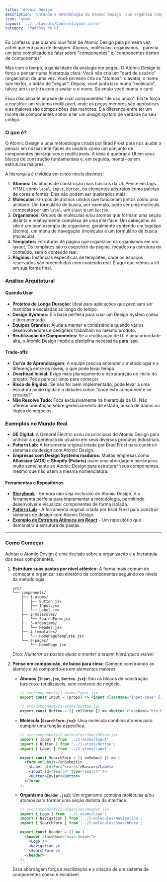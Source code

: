 ```yaml
---
title: 'Atomic Design'
description: 'Entenda a metodologia do Atomic Design, que organiza componentes em uma hierarquia inspirada na química (átomos, moléculas, organismos) para criar sistemas de design coesos.'
icon: 'atom'
layout: '../../layouts/ContentLayout.astro'
category: 'Padrões de UI'
---
```


Eu confesso que quando ouvi falar de Atomic Design pela primeira vez, achei que era papo de designer. Átomos, moléculas, organismos... parecia um jeito complicado de falar sobre "componentes" e "componentes dentro de componentes".

Mas com o tempo, a genialidade da analogia me pegou. O Atomic Design te força a pensar numa hierarquia clara. Você não cria um "card de usuário" (organismo) de uma vez. Você primeiro cria os "átomos": o avatar, o nome (um texto), o botão de "seguir". Depois, você junta isso numa "molécula", talvez um `UserInfo` com o avatar e o nome. Só então você monta o card.

Essa disciplina te impede de criar componentes "de uso único". Ela te força a construir um sistema reutilizável, onde as peças menores são agnósticas e as maiores são composições das menores. É a diferença entre ter um monte de componentes soltos e ter um *design system* de verdade no seu código.

### O que é?

O Atomic Design é uma metodologia criada por Brad Frost para nos ajudar a pensar em nossas interfaces de usuário como um conjunto de componentes hierárquicos e reutilizáveis. A ideia é quebrar a UI em seus blocos de construção fundamentais e, em seguida, montá-los em estruturas maiores.

A hierarquia é dividida em cinco níveis distintos:

1.  **Átomos:** Os blocos de construção mais básicos da UI. Pense em tags HTML como `label`, `input`, `button`, ou elementos abstratos como paletas de cores e fontes. Eles não podem ser quebrados mais.
2.  **Moléculas:** Grupos de átomos unidos que funcionam juntos como uma unidade. Um formulário de busca, por exemplo, pode ser uma molécula composta por um `label`, um `input` e um `button`.
3.  **Organismos:** Grupos de moléculas e/ou átomos que formam uma seção distinta e relativamente complexa de uma interface. Um cabeçalho de site é um bom exemplo de organismo, geralmente contendo um logotipo (átomo), um menu de navegação (molécula) e um formulário de busca (molécula).
4.  **Templates:** Estruturas de página que organizam os organismos em um layout. Os templates são o esqueleto da página, focados na estrutura do conteúdo, sem o conteúdo real.
5.  **Páginas:** Instâncias específicas de templates, onde os espaços reservados são preenchidos com conteúdo real. É aqui que vemos a UI em sua forma final.

### Análise Arquitetural

#### Quando Usar

*   **Projetos de Longa Duração:** Ideal para aplicações que precisam ser mantidas e escaladas ao longo do tempo.
*   **Design Systems:** É a base perfeita para criar um Design System coeso e documentado.
*   **Equipes Grandes:** Ajuda a manter a consistência quando vários desenvolvedores e designers trabalham no mesmo produto.
*   **Reutilização de Componentes:** Se a reutilização de UI é uma prioridade alta, o Atomic Design impõe a disciplina necessária para isso.

#### Trade-offs

*   **Curva de Aprendizagem:** A equipe precisa entender a metodologia e a diferença entre os níveis, o que pode levar tempo.
*   **Overhead Inicial:** Exige mais planejamento e estruturação no início do projeto. Pode parecer lento para começar.
*   **Risco de Rigidez:** Se não for bem implementado, pode levar a uma estrutura muito rígida e a debates sobre "onde este componente se encaixa?".
*   **Não Resolve Tudo:** Foca exclusivamente na hierarquia da UI. Não oferece orientação sobre gerenciamento de estado, busca de dados ou lógica de negócios.

### Exemplos no Mundo Real

*   **GE Digital:** A General Electric usou os princípios do Atomic Design para unificar a experiência do usuário em seus diversos produtos industriais.
*   **Pattern Lab:** A ferramenta original criada por Brad Frost para construir sistemas de design com Atomic Design.
*   **Empresas com Design Systems maduros:** Muitas empresas como **Atlassian (ADS)** e **Shopify (Polaris)** usam uma abordagem hierárquica muito semelhante ao Atomic Design para estruturar seus componentes, mesmo que não usem a mesma nomenclatura.

#### Ferramentas e Repositórios

*   **[Storybook](https://storybook.js.org/)** - Embora não seja exclusivo do Atomic Design, é a ferramenta perfeita para implementar a metodologia, permitindo desenvolver e visualizar componentes de forma isolada.
*   **[Pattern Lab](https://patternlab.io/)** - A ferramenta original criada por Brad Frost para construir sistemas de design com Atomic Design.
*   **[Exemplo de Estrutura Atômica em React](https://github.com/danilowoz/react-atomic-design)** - Um repositório que demonstra a estrutura de pastas.

---

### Como Começar

Adotar o Atomic Design é uma decisão sobre a organização e a hierarquia dos seus componentes.

1.  **Estruture suas pastas por nível atômico:**
    A forma mais comum de começar é organizar seu diretório de componentes seguindo os níveis da metodologia.

    ```
    src/
    └── components/
        ├── 1-atoms/
        │   ├── Button.jsx
        │   ├── Input.jsx
        │   └── Label.jsx
        ├── 2-molecules/
        │   └── SearchForm.jsx
        ├── 3-organisms/
        │   └── Header.jsx
        ├── 4-templates/
        │   └── HomePageTemplate.jsx
        └── 5-pages/
            └── HomePage.jsx
    ```
    *Dica: Numerar as pastas ajuda a manter a ordem hierárquica visível.*

2.  **Pense em composição, de baixo para cima:**
    Comece construindo os átomos e vá compondo-os em elementos maiores.

    *   **Átomos (`Input.jsx`, `Button.jsx`):**
        São os blocos de construção básicos e reutilizáveis, sem contexto de negócio.
        ```jsx
        // src/components/1-atoms/Input.jsx
        export const Input = (props) => <input className="input-base" {...props} />;

        // src/components/1-atoms/Button.jsx
        export const Button = ({ children }) => <button className="btn-base">{children}</button>;
        ```

    *   **Molécula (`SearchForm.jsx`):**
        Uma molécula combina átomos para cumprir uma função específica.
        ```jsx
        // src/components/2-molecules/SearchForm.jsx
        import { Input } from '../1-atoms/Input';
        import { Button } from '../1-atoms/Button';
        import { Label } from '../1-atoms/Label';

        export const SearchForm = ({ onSubmit }) => (
          <form onSubmit={onSubmit}>
            <Label htmlFor="search">Buscar</Label>
            <Input id="search" type="search" />
            <Button>Enviar</Button>
          </form>
        );
        ```

    *   **Organismo (`Header.jsx`):**
        Um organismo combina moléculas e/ou átomos para formar uma seção distinta da interface.
        ```jsx
        // src/components/3-organisms/Header.jsx
        import { Logo } from '../1-atoms/Logo';
        import { Navigation } from '../2-molecules/Navigation';
        import { SearchForm } from '../2-molecules/SearchForm';

        export const Header = () => (
          <header className="main-header">
            <Logo />
            <Navigation />
            <SearchForm />
          </header>
        );
        ```
    Essa abordagem força a reutilização e a criação de um sistema de componentes coeso e escalável. 
